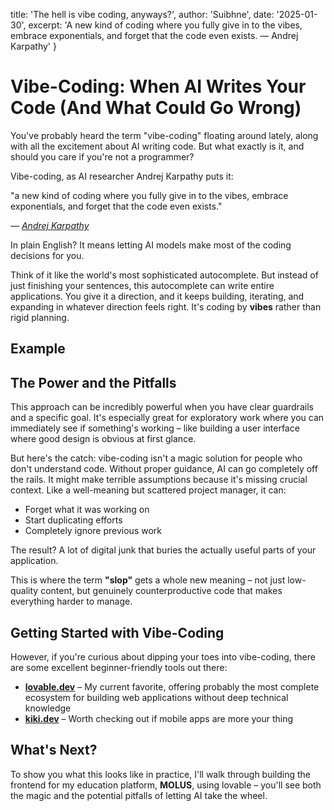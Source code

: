   title: 'The hell is vibe coding, anyways?',
  author: 'Suibhne',
  date: '2025-01-30',
  excerpt: 'A new kind of coding where you fully give in to the vibes, embrace exponentials, and forget that the code even exists. — Andrej Karpathy'
}

# Vibe-Coding: When AI Writes Your Code (And What Could Go Wrong)

You've probably heard the term "vibe-coding" floating around lately, along with all the excitement about AI writing code. But what exactly is it, and should you care if you're not a programmer?

Vibe-coding, as AI researcher Andrej Karpathy puts it:

<Callout>
"a new kind of coding where you fully give in to the vibes, embrace exponentials, and forget that the code even exists."
</Callout>

*— <a href="https://x.com/karpathy/status/1886192184808149383?lang=en">Andrej Karpathy</a>*

In plain English? It means letting AI models make most of the coding decisions for you.

Think of it like the world's most sophisticated autocomplete. But instead of just finishing your sentences, this autocomplete can write entire applications. You give it a direction, and it keeps building, iterating, and expanding in whatever direction feels right. It's coding by **vibes** rather than rigid planning.

## Example

<YouTube id="d9gThpXZz9o" />

## The Power and the Pitfalls

This approach can be incredibly powerful when you have clear guardrails and a specific goal. It's especially great for exploratory work where you can immediately see if something's working – like building a user interface where good design is obvious at first glance.

But here's the catch: vibe-coding isn't a magic solution for people who don't understand code. Without proper guidance, AI can go completely off the rails. It might make terrible assumptions because it's missing crucial context. Like a well-meaning but scattered project manager, it can:

- Forget what it was working on
- Start duplicating efforts  
- Completely ignore previous work

The result? A lot of digital junk that buries the actually useful parts of your application.

This is where the term **"slop"** gets a whole new meaning – not just low-quality content, but genuinely counterproductive code that makes everything harder to manage.

## Getting Started with Vibe-Coding

However, if you're curious about dipping your toes into vibe-coding, there are some excellent beginner-friendly tools out there:

- **<a href="https://lovable.dev">lovable.dev</a>** – My current favorite, offering probably the most complete ecosystem for building web applications without deep technical knowledge
- **<a href="https://kiki.dev">kiki.dev</a>** – Worth checking out if mobile apps are more your thing

## What's Next?

To show you what this looks like in practice, I'll walk through building the frontend for my education platform, **MOLUS**, using lovable – you'll see both the magic and the potential pitfalls of letting AI take the wheel.

<Subscribe 
  title="Stay Updated on AI Development Tools"
  description="Get notified when I publish new deep dives into the tools shaping how we build digital products"
/>
